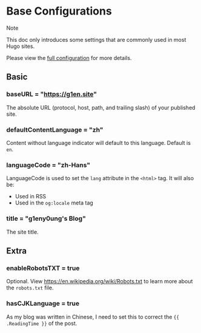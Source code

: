 # Base Configurations

> [!NOTE]
>
> This doc only introduces some settings that are commonly used in most Hugo sites.
>
> Please view the [full configuration](https://gohugo.io/getting-started/configuration/#all-configuration-settings) for more details.

## Basic

### baseURL = "https://g1en.site"

The absolute URL (protocol, host, path, and trailing slash) of your published site.

### defaultContentLanguage = "zh"

Content without language indicator will default to this language. Default is `en`.

### languageCode = "zh-Hans"

LanguageCode is used to set the `lang` attribute in the `<html>` tag. It will also be:

- Used in RSS
- Used in the `og:locale` meta tag

### title = "g1eny0ung's Blog"

The site title.

## Extra

### enableRobotsTXT = true

Optional. View https://en.wikipedia.org/wiki/Robots.txt to learn more about the `robots.txt` file.

### hasCJKLanguage = true

As my blog was written in Chinese, I need to set this to correct the `{{ .ReadingTime }}` of the post.
